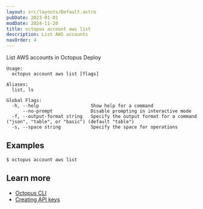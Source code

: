 ```yaml
---
layout: src/layouts/Default.astro
pubDate: 2023-01-01
modDate: 2024-11-20
title: octopus account aws list
description: List AWS accounts
navOrder: 4
---
```


List AWS accounts in Octopus Deploy

```
Usage:
  octopus account aws list [flags]

Aliases:
  list, ls

Global Flags:
  -h, --help                   Show help for a command
      --no-prompt              Disable prompting in interactive mode
  -f, --output-format string   Specify the output format for a command ("json", "table", or "basic") (default "table")
  -s, --space string           Specify the space for operations

```

## Examples

<SamplesInstance />

```
$ octopus account aws list

```

## Learn more

- [Octopus CLI](/docs/octopus-rest-api/cli)
- [Creating API keys](/docs/octopus-rest-api/how-to-create-an-api-key)